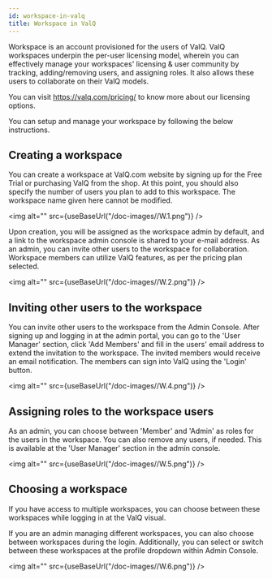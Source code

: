 ```yaml
---
id: workspace-in-valq
title: Workspace in ValQ
---
```



Workspace is an account provisioned for the users of ValQ.
ValQ workspaces underpin the per-user licensing model, wherein you can effectively manage your workspaces' licensing & user community by tracking, adding/removing users, and assigning roles.
It also allows these users to collaborate on their ValQ models.

You can visit https://valq.com/pricing/ to know more about our licensing options.

You can setup and manage your workspace by following the below
instructions.

## Creating a workspace

You can create a workspace at ValQ.com website by signing up for the Free Trial or purchasing ValQ from the shop.
At this point, you should also specify the number of users you plan to
add to this workspace. The workspace name given here cannot be modified.

<img alt="" src={useBaseUrl("/doc-images//W.1.png")} />

Upon creation, you will be assigned as the workspace admin by default,
and a link to the workspace admin console is shared to your e-mail
address. As an admin, you can invite other users to the workspace
for collaboration. Workspace members can utilize ValQ features, as per the pricing plan selected.

<img alt="" src={useBaseUrl("/doc-images//W.2.png")} />

## Inviting other users to the workspace

You can invite other users to the workspace from the Admin Console.
After signing up and logging in at the admin portal, you can go to the
'User Manager' section, click 'Add Members' and fill in the users' email
address to extend the invitation to the workspace. The invited members
would receive an email notification. The members can sign into ValQ
using the 'Login' button.

<img alt="" src={useBaseUrl("/doc-images//W.4.png")} />

## Assigning roles to the workspace users

As an admin, you can choose between 'Member' and 'Admin' as roles for
the users in the workspace. You can also remove any users, if needed.
This is available at the 'User Manager' section in the admin console.

<img alt="" src={useBaseUrl("/doc-images//W.5.png")} />

## Choosing a workspace

If you have access to multiple workspaces, you can choose
between these workspaces while logging in at the ValQ visual.

If you are an admin managing different workspaces, you can also choose
between workspaces during the login. Additionally, you can select or
switch between these workspaces at the profile dropdown within Admin
Console.

<img alt="" src={useBaseUrl("/doc-images//W.6.png")} />

